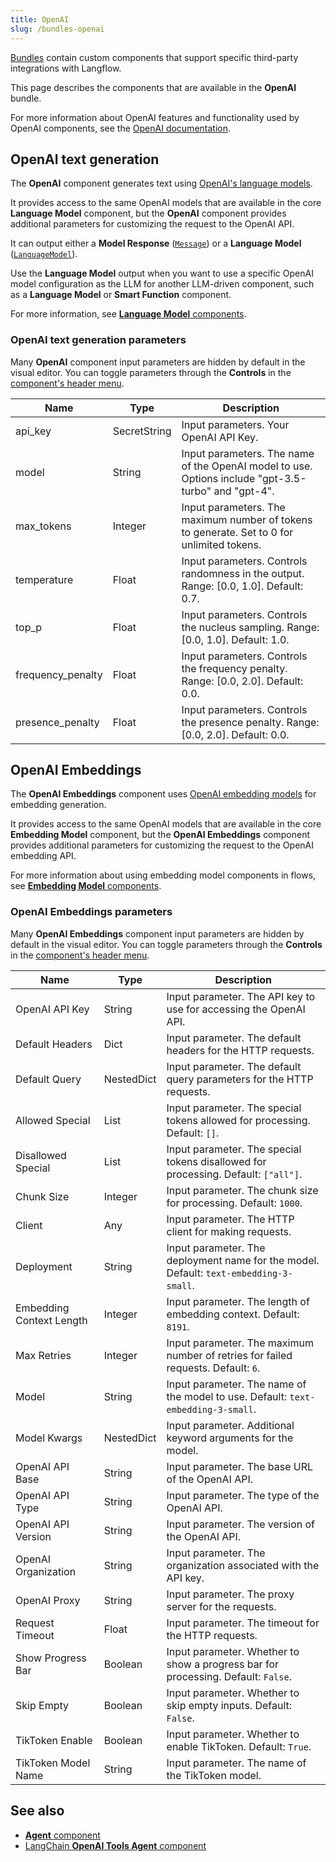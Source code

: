 ```yaml
---
title: OpenAI
slug: /bundles-openai
---
```



[Bundles](/components-bundle-components) contain custom components that support specific third-party integrations with Langflow.

This page describes the components that are available in the **OpenAI** bundle.

For more information about OpenAI features and functionality used by OpenAI components, see the [OpenAI documentation](https://platform.openai.com/docs/overview).

## OpenAI text generation

The **OpenAI** component generates text using [OpenAI's language models](https://platform.openai.com/docs/models).

It provides access to the same OpenAI models that are available in the core **Language Model** component, but the **OpenAI** component provides additional parameters for customizing the request to the OpenAI API.

It can output either a **Model Response** ([`Message`](/data-types#message)) or a **Language Model** ([`LanguageModel`](/data-types#languagemodel)).

Use the **Language Model** output when you want to use a specific OpenAI model configuration as the LLM for another LLM-driven component, such as a **Language Model** or **Smart Function** component.

For more information, see [**Language Model** components](/components-models).

### OpenAI text generation parameters

Many **OpenAI** component input parameters are hidden by default in the visual editor.
You can toggle parameters through the <Icon name="SlidersHorizontal" aria-hidden="true"/> **Controls** in the [component's header menu](/concepts-components#component-menus).

| Name | Type | Description |
|------|------|-------------|
| api_key | SecretString | Input parameters. Your OpenAI API Key. |
| model | String | Input parameters. The name of the OpenAI model to use. Options include "gpt-3.5-turbo" and "gpt-4". |
| max_tokens | Integer | Input parameters. The maximum number of tokens to generate. Set to 0 for unlimited tokens. |
| temperature | Float | Input parameters. Controls randomness in the output. Range: [0.0, 1.0]. Default: 0.7. |
| top_p | Float | Input parameters. Controls the nucleus sampling. Range: [0.0, 1.0]. Default: 1.0. |
| frequency_penalty | Float | Input parameters. Controls the frequency penalty. Range: [0.0, 2.0]. Default: 0.0. |
| presence_penalty | Float | Input parameters. Controls the presence penalty. Range: [0.0, 2.0]. Default: 0.0. |

## OpenAI Embeddings

The **OpenAI Embeddings** component uses [OpenAI embedding models](https://platform.openai.com/docs/guides/embeddings) for embedding generation.

It provides access to the same OpenAI models that are available in the core **Embedding Model** component, but the **OpenAI Embeddings** component provides additional parameters for customizing the request to the OpenAI embedding API.

For more information about using embedding model components in flows, see [**Embedding Model** components](/components-embedding-models).

### OpenAI Embeddings parameters

Many **OpenAI Embeddings** component input parameters are hidden by default in the visual editor.
You can toggle parameters through the <Icon name="SlidersHorizontal" aria-hidden="true"/> **Controls** in the [component's header menu](/concepts-components#component-menus).

| Name | Type | Description |
|------|------|-------------|
| OpenAI API Key | String | Input parameter. The API key to use for accessing the OpenAI API. |
| Default Headers | Dict | Input parameter. The default headers for the HTTP requests. |
| Default Query | NestedDict | Input parameter. The default query parameters for the HTTP requests. |
| Allowed Special | List | Input parameter. The special tokens allowed for processing. Default: `[]`. |
| Disallowed Special | List | Input parameter. The special tokens disallowed for processing. Default: `["all"]`. |
| Chunk Size | Integer | Input parameter. The chunk size for processing. Default: `1000`. |
| Client | Any | Input parameter. The HTTP client for making requests. |
| Deployment | String | Input parameter. The deployment name for the model. Default: `text-embedding-3-small`. |
| Embedding Context Length | Integer | Input parameter. The length of embedding context. Default: `8191`. |
| Max Retries | Integer | Input parameter. The maximum number of retries for failed requests. Default: `6`. |
| Model | String | Input parameter. The name of the model to use. Default: `text-embedding-3-small`. |
| Model Kwargs | NestedDict | Input parameter. Additional keyword arguments for the model. |
| OpenAI API Base | String | Input parameter. The base URL of the OpenAI API. |
| OpenAI API Type | String | Input parameter. The type of the OpenAI API. |
| OpenAI API Version | String | Input parameter. The version of the OpenAI API. |
| OpenAI Organization | String | Input parameter. The organization associated with the API key. |
| OpenAI Proxy | String | Input parameter. The proxy server for the requests. |
| Request Timeout | Float | Input parameter. The timeout for the HTTP requests. |
| Show Progress Bar | Boolean | Input parameter. Whether to show a progress bar for processing. Default: `False`. |
| Skip Empty | Boolean | Input parameter. Whether to skip empty inputs. Default: `False`. |
| TikToken Enable | Boolean | Input parameter. Whether to enable TikToken. Default: `True`. |
| TikToken Model Name | String | Input parameter. The name of the TikToken model. |

## See also

* [**Agent** component](/components-agents)
* [LangChain **OpenAI Tools Agent** component](/bundles-langchain#openai-tools-agent)